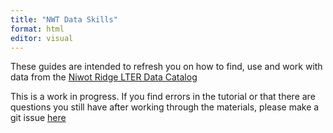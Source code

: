 ```yaml
---
title: "NWT Data Skills"
format: html
editor: visual
---
```


These guides are intended to refresh you on how to find, use and work with data from the [Niwot Ridge LTER Data Catalog](https://nwt.lternet.edu/data-catalog)

This is a work in progress. If you find errors in the tutorial or that there are questions you still have after working through the materials, please make a git issue [here](https://github.com/NWTlter/data_skills/issues)
